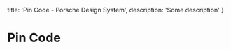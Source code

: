 
  title: 'Pin Code - Porsche Design System',
  description: 'Some description'
}

# Pin Code <ComponentStatus tagName="p-pin-code"></ComponentStatus>

<ComponentApi tagName="p-pin-code" />